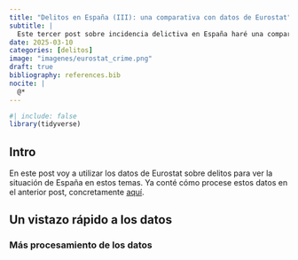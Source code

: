 ```yaml
---
title: "Delitos en España (III): una comparativa con datos de Eurostat"
subtitle: | 
  Este tercer post sobre incidencia delictiva en España haré una comparación de los datos de delitos en España con los de otros países usando datos de Eurostat En términos coloquiales pretendo intentar dar una respuesta a la pregunta: ¿es España un país seguro?
date: 2025-03-10
categories: [delitos]
image: "imagenes/eurostat_crime.png"
draft: true
bibliography: references.bib
nocite: |
  @*
---
```


```r
#| include: false
library(tidyverse)
```

## Intro

En este post voy a utilizar los datos de Eurostat sobre delitos para ver la situación de España en estos temas. Ya conté cómo procese estos datos en el anterior post, concretamente [aquí](../2025-01-29_delitos-01-inicio/#undoc){target="_blank"}.



## Un vistazo rápido a los datos



### Más procesamiento de los datos
